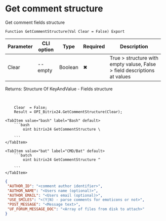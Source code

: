 ﻿---
sidebar_position: 9
description: Get comment structure and other functions to work with Bitrix24 in the Open Integration Package, a free open-source integration library for 1C:Enterprise 8, OneScript and CLI
keywords: [1C, 1С, 1С:Enterprise, 1С:Enterprise 8.3, API, Integration, Services, Exchange, OneScript, CLI, Bitrix24]
---


# Get comment structure
 Get comment fields structure



`Function GetCommentStructure(Val Clear = False) Export`

  | Parameter | CLI option | Type | Required | Description |
  |-|-|-|-|-|
  | Clear | --empty | Boolean | &#x2716; | True > structure with empty valuse, False > field descriptions at values |

  
  Returns:  Structure Of KeyAndValue - Fields structure

<br/>



```bsl title="1C:Enterprise/OneScript code example"
    Clear  = False;
    Result = OPI_Bitrix24.GetCommentStructure(Clear);
```
 

 <Tabs>
  
    <TabItem value="bash" label="Bash" default>
        ```bash
            oint bitrix24 GetCommentStructure \
             
        ```
    </TabItem>
  
    <TabItem value="bat" label="CMD/Bat" default>
        ```batch
            oint bitrix24 GetCommentStructure ^
             
        ```
    </TabItem>
</Tabs>


```json title="Result"
{
 "AUTHOR_ID": "<comment author identifier>",
 "AUTHOR_NAME": "<Users name (optional)>",
 "AUTHOR_EMAIL": "<Users email (optional)>",
 "USE_SMILES": "<(Y|N) - parse comments for emoticons or not>",
 "POST_MESSAGE": "<Message text>",
 "UF_FORUM_MESSAGE_DOC": "<Array of files from disk to attach>"
}
```

